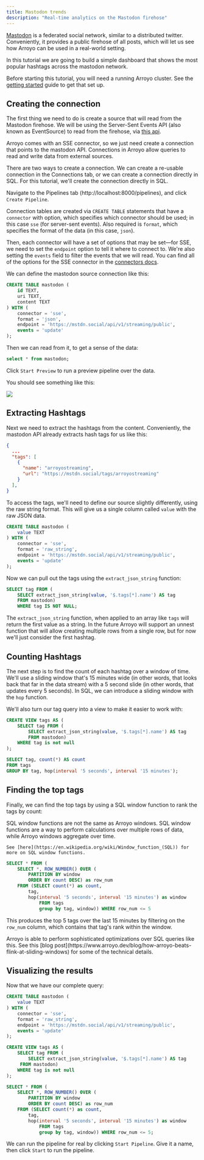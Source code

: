 ```yaml
---
title: Mastodon trends
description: "Real-time analytics on the Mastodon firehose"
---
```


[Mastodon](https://joinmastodon.org/) is a federated social network, similar to a distributed
twitter. Conveniently, it provides a public firehose of all posts, which will let us see how
Arroyo can be used in a real-world setting.

In this tutorial we are going to build a simple dashboard that shows the most popular hashtags
across the mastodon network.

Before starting this tutorial, you will need a running Arroyo cluster. See the
[getting started](/getting-started) guide to get that set up.

## Creating the connection

The first thing we need to do is create a source that will read from the Mastodon firehose. We
will be using the Server-Sent Events API (also known as EventSource) to read from the firehose, via
[this api](https://docs.joinmastodon.org/methods/streaming/#public).

Arroyo comes with an SSE connector, so we just need create a connection
that points to the mastodon API. Connections in Arroyo allow queries to
read and write data from external sources.

There are two ways to create a connection. We can create a re-usable connection in the
Connections tab, or we can create a connection directly in SQL. For this tutorial, we'll create
the connection directly in SQL.

Navigate to the Pipelines tab (http://localhost:8000/pipelines), and click `Create Pipeline`.

Connection tables are created via `CREATE TABLE` statements that have a
`connector` with option, which specifies which connector should be used; in
this case `sse` (for server-sent events). Also required is `format`, which
specifies the format of the data (in this case, `json`).

Then, each connector will have a set of options that may be set—for SSE, we need
to set the `endpoint` option to tell it where to connect to. We're also setting
the `events` field to filter the events that we will read. You can find all of the
options for the SSE connector in the [connectors docs](/connectors/server-sent-events).

We can define the mastodon source connection like this:

```sql
CREATE TABLE mastodon (
    id TEXT,
    uri TEXT,
    content TEXT
) WITH (
    connector = 'sse',
    format = 'json',
    endpoint = 'https://mstdn.social/api/v1/streaming/public',
    events = 'update'
);
```

Then we can read from it, to get a sense of the data:

```sql
select * from mastodon;
```

Click `Start Preview` to run a preview pipeline over the data.

You should see something like this:

<img src="/images/mastodon_firehose.png" />

## Extracting Hashtags

Next we need to extract the hashtags from the content. Conveniently, the mastodon API already extracts
hash tags for us like this:

```json
{
  ...
  "tags": [
    {
      "name": "arroyostreaming",
      "url": "https://mstdn.social/tags/arroyostreaming"
    }
  ],
}
```

To access the tags, we'll need to define our source slightly differently, using the raw string format. This
will give us a single column called `value` with the raw JSON data.

```sql
CREATE TABLE mastodon (
    value TEXT
) WITH (
    connector = 'sse',
    format = 'raw_string',
    endpoint = 'https://mstdn.social/api/v1/streaming/public',
    events = 'update'
);
```

Now we can pull out the tags using the `extract_json_string` function:

```sql
SELECT tag FROM (
    SELECT extract_json_string(value, '$.tags[*].name') AS tag
    FROM mastodon)
    WHERE tag IS NOT NULL;
```


The `extract_json_string` function, when applied to an array like `tags` will return the first value as a string. In
the future Arroyo will support an unnest function that will allow creating multiple rows from a single row, but for
now we'll just consider the first hashtag.

## Counting Hashtags

The next step is to find the count of each hashtag over a window of time.  We'll use a sliding window
that's 15 minutes wide (in other words, that looks back that far in the data stream) with a 5 second slide
(in other words, that updates every 5 seconds). In SQL, we can introduce a sliding window with the `hop`
function.

We'll also turn our tag query into a view to make it easier to work with:

```sql
CREATE VIEW tags AS (
    SELECT tag FROM (
        SELECT extract_json_string(value, '$.tags[*].name') AS tag
        FROM mastodon)
    WHERE tag is not null
);

SELECT tag, count(*) AS count
FROM tags
GROUP BY tag, hop(interval '5 seconds', interval '15 minutes');
```

## Finding the top tags

Finally, we can find the top tags by using a SQL window function to rank the tags by count:

<Tip>
    SQL window functions are not the same as Arroyo windows. SQL window functions are a way to
    perform calculations over multiple rows of data, while Arroyo windows aggregate over time.

    See [here](https://en.wikipedia.org/wiki/Window_function_(SQL)) for more on SQL window functions.
</Tip>

```sql
SELECT * FROM (
    SELECT *, ROW_NUMBER() OVER (
        PARTITION BY window
        ORDER BY count DESC) as row_num
    FROM (SELECT count(*) as count,
        tag,
        hop(interval '5 seconds', interval '15 minutes') as window
            FROM tags
            group by tag, window)) WHERE row_num <= 5
```

This produces the top 5 tags over the last 15 minutes by filtering on the `row_num` column, which
contains that tag's rank within the window.

<Tip>
    Arroyo is able to perform sophisticated optimizations over SQL queries like this. See this
    [blog post](https://www.arroyo.dev/blog/how-arroyo-beats-flink-at-sliding-windows) for some
    of the technical details.
</Tip>


## Visualizing the results

Now that we have our complete query:

```sql
CREATE TABLE mastodon (
    value TEXT
) WITH (
    connector = 'sse',
    format = 'raw_string',
    endpoint = 'https://mstdn.social/api/v1/streaming/public',
    events = 'update'
);

CREATE VIEW tags AS (
    SELECT tag FROM (
        SELECT extract_json_string(value, '$.tags[*].name') AS tag
     FROM mastodon)
    WHERE tag is not null
);

SELECT * FROM (
    SELECT *, ROW_NUMBER() OVER (
        PARTITION BY window
        ORDER BY count DESC) as row_num
    FROM (SELECT count(*) as count,
        tag,
        hop(interval '5 seconds', interval '15 minutes') as window
            FROM tags
            group by tag, window)) WHERE row_num <= 5;
```

We can run the pipeline for real by clicking `Start Pipeline`. Give it a name,
then click `Start` to run the pipeline.
